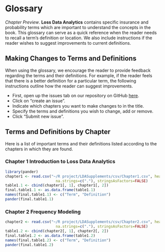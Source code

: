 # Glossary
*Chapter Preview*. **Loss Data Analytics** contains specific insurance and probability terms which are important to understand the concepts in the book. This glossary can serve as a quick reference when the reader needs to recall a term's definition or location. We also include instructions if the reader wishes to suggest improvements to current definitions.

## Making Changes to Terms and Definitions
When using the glossary, we encourage the reader to provide feedback regarding the terms and their definitions. For example, if the reader feels that there is a better definition for a particular term, the following instructions outline how the reader can suggest improvements.    

* First, open up the issues tab on our repository on GitHub [here](https://github.com/alyaanuval/LDAGlossary/issues).
* Click on "create an issue".
* Indicate which chapters you want to make changes to in the title.
* Specify the terms and definitions you wish to change, add or remove.
* Click "Submit new issue".

## Terms and Definitions by Chapter
Here is a list of important terms and their definitions listed according to the chapters in which they are found.

### Chapter 1 Introduction to Loss Data Analytics

```r
library(pander)
chapter1 <- read.csv("~/R project/LDASupplements/csv/Chapter1.csv", header=TRUE,
                       na.strings=c("."), stringsAsFactors=FALSE)
table1.1 <- cbind(chapter1[, 1], chapter1[, 2])
final.table1.1 <- as.data.frame(table1.1)
names(final.table1.1) <- c("Term", "Definition")
pander(final.table1.1)
```

### Chapter 2 Frequency Modeling

```r
chapter2 <- read.csv("~/R project/LDASupplements/csv/Chapter2.csv", header=TRUE,
                       na.strings=c("."), stringsAsFactors=FALSE)
table1.2 <- cbind(chapter2[, 1], chapter2[, 2])
final.table1.2 <- as.data.frame(table1.2)
names(final.table1.2) <- c("Term", "Definition")
pander(final.table1.2)
```

